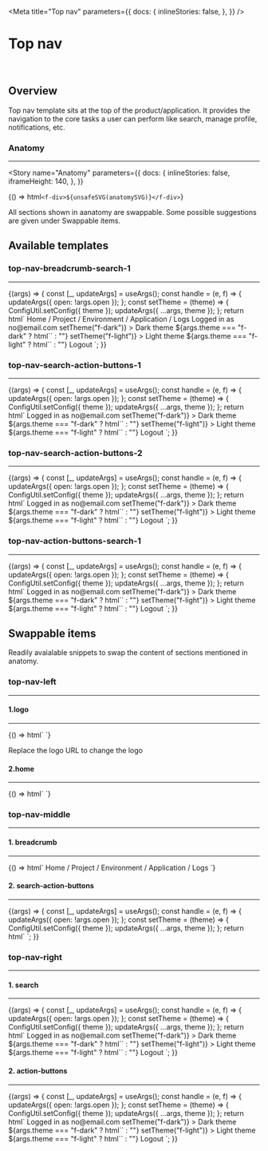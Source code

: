 
<Meta
  title="Top nav"
  parameters={{
    docs: {
      inlineStories: false,
    },
  }}
/>

# Top nav

<br />

## Overview

Top nav template sits at the top of the product/application. It provides the navigation to the core tasks a user can perform like search, manage profile, notifications, etc.

### Anatomy

<hr />

<Story
  name="Anatomy"
  parameters={{
    docs: {
      inlineStories: false,
      iframeHeight: 140,
    },
  }}
>
  {() => html`<f-div>${unsafeSVG(anatomySVG)}</f-div>`}
</Story>

All sections shown in aanatomy are swappable. Some possible suggestions are given under Swappable items.

## Available templates

### top-nav-breadcrumb-search-1

<hr />

<Canvas>
  <Story
    name="top-nav-breadcrumb-search-1"
    args={{
      open: false,
      theme: "f-dark",
    }}
    parameters={{
      docs: {
        inlineStories: false,
        iframeHeight: 250,
      },
    }}
  >
    {(args) => {
      const [_, updateArgs] = useArgs();
      const handle = (e, f) => {
        updateArgs({ open: !args.open });
      };
      const setTheme = (theme) => {
        ConfigUtil.setConfig({ theme });
        updateArgs({ ...args, theme });
      };
      return html`<f-div
        data-f-id="top-nav"
        padding="medium"
        gap="small"
        state="secondary"
        align="middle-left"
		height="hug-content"
		border="small solid default bottom"
      >
	  <!--This data-f-id=\"top-nav-left\" is swappable, Find examples in \`Swappable items\`  -->
        <f-div
          data-f-id="top-nav-left"
          width="hug-content"
          align="middle-center"
        >
          <f-icon source="p-cloudcover-dark" size="large"></f-icon>
        </f-div>
		<!--This data-f-id=\"top-nav-middle\" is swappable, Find examples in \`Swappable items\`  -->
        <f-div data-f-id="top-nav-middle" gap="small" align="middle-left">
          <f-icon source="i-arrow-left"></f-icon>
          <f-text size="small"
            >Home / Project / Environment / Application / Logs
          </f-text>
        </f-div>
		<!--This data-f-id=\"top-nav-right\" is swappable, Find examples in \`Swappable items\`  -->
        <f-div data-f-id="top-nav-right" align="middle-right" gap="large">
          <f-icon-button
            icon="i-search"
            size="small"
            state="neutral"
          ></f-icon-button>
          <f-div gap="small" width="hug-content">
            <f-icon-button
              icon="i-icon"
              variant="round"
              size="large"
              state="neutral"
              type="packed"
            ></f-icon-button>
            <f-icon-button
              icon="i-icon"
              variant="round"
              size="large"
              state="neutral"
              type="packed"
            ></f-icon-button>
            <f-icon-button
              icon="i-icon"
              variant="round"
              size="large"
              state="neutral"
              type="packed"
            ></f-icon-button>
          </f-div>
          <f-icon-button
            icon="i-user"
            size="small"
            state="neutral"
            id="profile-popover"
            @click=${handle}
          ></f-icon-button>
          <f-popover
            size="small"
            @overlay-click=${handle}
            .open=${args.open}
            target="#profile-popover"
          >
            <f-div direction="column" state="secondary">
              <f-div
                padding="medium"
                gap="small"
                border="small solid default bottom"
              >
                <f-pictogram source="i-user" variant="circle"></f-pictogram>
                <f-div direction="column">
                  <f-text size="x-small" state="secondary">Logged in as</f-text>
                  <f-text>no@email.com</f-text>
                </f-div>
                <f-div align="top-right">
                  <f-icon source="i-edit" state="secondary"></f-icon>
                </f-div>
              </f-div>
              <f-div
                padding="medium"
                gap="small"
                clickable
                state="default"
                .selected=${args.theme === "f-dark" ? "background" : "none"}
                @click=${() => setTheme("f-dark")}
              >
                <f-text>Dark theme</f-text>
                ${args.theme === "f-dark"
                  ? html`<f-icon source="i-tick" state="success"></f-icon>`
                  : ""}
              </f-div>
              <f-div
                padding="medium"
                gap="small"
                border="small solid default bottom"
                clickable
                .selected=${args.theme === "f-light" ? "background" : "none"}
                @click=${() => setTheme("f-light")}
              >
                <f-text>Light theme</f-text>
                ${args.theme === "f-light"
                  ? html`<f-icon source="i-tick" state="success"></f-icon>`
                  : ""}
              </f-div>
              <f-div padding="medium" gap="small" clickable>
                <f-text>Logout</f-text>
              </f-div>
            </f-div>
          </f-popover>
        </f-div>
      </f-div>`;
    }}
  </Story>
</Canvas>

### top-nav-search-action-buttons-1

<hr />

<Canvas>
  <Story
    name="top-nav-search-action-buttons-1"
    args={{
      open: false,
      theme: "f-dark",
    }}
    parameters={{
      docs: {
        inlineStories: false,
        iframeHeight: 250,
      },
    }}
  >
    {(args) => {
      const [_, updateArgs] = useArgs();
      const handle = (e, f) => {
        updateArgs({ open: !args.open });
      };
      const setTheme = (theme) => {
        ConfigUtil.setConfig({ theme });
        updateArgs({ ...args, theme });
      };
      return html`<f-div
        data-f-id="top-nav"
        padding="medium"
        gap="small"
        state="secondary"
        align="middle-left"
		height="hug-content"
		border="small solid default bottom"
      >
	  <!--This data-f-id=\"top-nav-left\" is swappable, Find examples in \`Swappable items\`  -->
        <f-div
          data-f-id="top-nav-left"
          width="hug-content"
          align="middle-center"
        >
          <f-icon source="p-cloudcover-dark" size="large"></f-icon>
        </f-div>
		<!--This data-f-id=\"top-nav-middle\" is swappable, Find examples in \`Swappable items\`  -->
        <f-div data-f-id="top-nav-middle" gap="small" align="middle-left">
          <f-icon-button
            icon="i-search"
            size="small"
            state="neutral"
          ></f-icon-button>
          <f-div width="hug-content" gap="small">
            <f-button
              size="small"
              label="label"
              category="transparent"
              state="neutral"
            ></f-button>
            <f-button
              size="small"
              label="label"
              category="transparent"
              state="neutral"
            ></f-button>
            <f-button
              size="small"
              label="label"
              category="transparent"
              state="neutral"
            ></f-button>
            <f-button
              size="small"
              label="label"
              category="transparent"
              state="neutral"
            ></f-button>
          </f-div>
        </f-div>
		<!--This data-f-id=\"top-nav-right\" is swappable, Find examples in \`Swappable items\`  -->
        <f-div data-f-id="top-nav-right" align="middle-right" gap="large">
          <f-div gap="small" width="hug-content">
            <f-icon-button
              icon="i-icon"
              variant="round"
              size="large"
              state="neutral"
              type="packed"
            ></f-icon-button>
            <f-icon-button
              icon="i-icon"
              variant="round"
              size="large"
              state="neutral"
              type="packed"
            ></f-icon-button>
            <f-icon-button
              icon="i-icon"
              variant="round"
              size="large"
              state="neutral"
              type="packed"
            ></f-icon-button>
          </f-div>
          <f-icon-button
            icon="i-user"
            size="small"
            state="neutral"
            id="profile-popover"
            @click=${handle}
          ></f-icon-button>
          <f-popover
            size="small"
            @overlay-click=${handle}
            .open=${args.open}
            target="#profile-popover"
          >
            <f-div direction="column" state="secondary">
              <f-div
                padding="medium"
                gap="small"
                border="small solid default bottom"
              >
                <f-pictogram source="i-user" variant="circle"></f-pictogram>
                <f-div direction="column">
                  <f-text size="x-small" state="secondary">Logged in as</f-text>
                  <f-text>no@email.com</f-text>
                </f-div>
                <f-div align="top-right">
                  <f-icon source="i-edit" state="secondary"></f-icon>
                </f-div>
              </f-div>
              <f-div
                padding="medium"
                gap="small"
                clickable
                state="default"
                .selected=${args.theme === "f-dark" ? "background" : "none"}
                @click=${() => setTheme("f-dark")}
              >
                <f-text>Dark theme</f-text>
                ${args.theme === "f-dark"
                  ? html`<f-icon source="i-tick" state="success"></f-icon>`
                  : ""}
              </f-div>
              <f-div
                padding="medium"
                gap="small"
                border="small solid default bottom"
                clickable
                .selected=${args.theme === "f-light" ? "background" : "none"}
                @click=${() => setTheme("f-light")}
              >
                <f-text>Light theme</f-text>
                ${args.theme === "f-light"
                  ? html`<f-icon source="i-tick" state="success"></f-icon>`
                  : ""}
              </f-div>
              <f-div padding="medium" gap="small" clickable>
                <f-text>Logout</f-text>
              </f-div>
            </f-div>
          </f-popover>
        </f-div>
      </f-div>`;
    }}
  </Story>
</Canvas>

### top-nav-search-action-buttons-2

<hr />

<Canvas>
  <Story
    name="top-nav-search-action-buttons-2"
    args={{
      open: false,
      theme: "f-dark",
    }}
    parameters={{
      docs: {
        inlineStories: false,
        iframeHeight: 250,
      },
    }}
  >
    {(args) => {
      const [_, updateArgs] = useArgs();
      const handle = (e, f) => {
        updateArgs({ open: !args.open });
      };
      const setTheme = (theme) => {
        ConfigUtil.setConfig({ theme });
        updateArgs({ ...args, theme });
      };
      return html`<f-div
        data-f-id="top-nav"
        padding="medium"
        gap="small"
        state="secondary"
        align="middle-left"
		height="hug-content"
		border="small solid default bottom"
      >
	  <!--This data-f-id=\"top-nav-left\" is swappable, Find examples in \`Swappable items\`  -->
        <f-div
          data-f-id="top-nav-left"
          width="hug-content"
          align="middle-center"
        >
          <f-icon source="p-cloudcover-dark" size="large"></f-icon>
        </f-div>
		<!--This data-f-id=\"top-nav-middle\" is swappable, Find examples in \`Swappable items\`  -->
        <f-div data-f-id="top-nav-middle" gap="small" align="middle-left">
          <f-icon-button
            icon="i-search"
            size="small"
            state="neutral"
          ></f-icon-button>
        </f-div>
		<!--This data-f-id=\"top-nav-right\" is swappable, Find examples in \`Swappable items\`  -->
        <f-div data-f-id="top-nav-right" align="middle-right" gap="large">
          <f-div gap="small" width="hug-content">
            <f-button size="small" label="label" variant="curved"></f-button>
            <f-button
              size="small"
              label="label"
              variant="curved"
              state="neutral"
            ></f-button>
          </f-div>
          <f-div gap="small" width="hug-content">
            <f-icon-button
              icon="i-icon"
              variant="round"
              size="large"
              state="neutral"
              type="packed"
            ></f-icon-button>
            <f-icon-button
              icon="i-icon"
              variant="round"
              size="large"
              state="neutral"
              type="packed"
            ></f-icon-button>
            <f-icon-button
              icon="i-icon"
              variant="round"
              size="large"
              state="neutral"
              type="packed"
            ></f-icon-button>
          </f-div>
          <f-icon-button
            icon="i-user"
            size="small"
            state="neutral"
            id="profile-popover"
            @click=${handle}
          ></f-icon-button>
          <f-popover
            size="small"
            @overlay-click=${handle}
            .open=${args.open}
            target="#profile-popover"
          >
            <f-div direction="column" state="secondary">
              <f-div
                padding="medium"
                gap="small"
                border="small solid default bottom"
              >
                <f-pictogram source="i-user" variant="circle"></f-pictogram>
                <f-div direction="column">
                  <f-text size="x-small" state="secondary">Logged in as</f-text>
                  <f-text>no@email.com</f-text>
                </f-div>
                <f-div align="top-right">
                  <f-icon source="i-edit" state="secondary"></f-icon>
                </f-div>
              </f-div>
              <f-div
                padding="medium"
                gap="small"
                clickable
                state="default"
                .selected=${args.theme === "f-dark" ? "background" : "none"}
                @click=${() => setTheme("f-dark")}
              >
                <f-text>Dark theme</f-text>
                ${args.theme === "f-dark"
                  ? html`<f-icon source="i-tick" state="success"></f-icon>`
                  : ""}
              </f-div>
              <f-div
                padding="medium"
                gap="small"
                border="small solid default bottom"
                clickable
                .selected=${args.theme === "f-light" ? "background" : "none"}
                @click=${() => setTheme("f-light")}
              >
                <f-text>Light theme</f-text>
                ${args.theme === "f-light"
                  ? html`<f-icon source="i-tick" state="success"></f-icon>`
                  : ""}
              </f-div>
              <f-div padding="medium" gap="small" clickable>
                <f-text>Logout</f-text>
              </f-div>
            </f-div>
          </f-popover>
        </f-div>
      </f-div>`;
    }}
  </Story>
</Canvas>

### top-nav-action-buttons-search-1

<hr />

<Canvas>
  <Story
    name="top-nav-action-buttons-search-1"
    args={{
      open: false,
      theme: "f-dark",
    }}
    parameters={{
      docs: {
        inlineStories: false,
        iframeHeight: 250,
      },
    }}
  >
    {(args) => {
      const [_, updateArgs] = useArgs();
      const handle = (e, f) => {
        updateArgs({ open: !args.open });
      };
      const setTheme = (theme) => {
        ConfigUtil.setConfig({ theme });
        updateArgs({ ...args, theme });
      };
      return html`<f-div
        data-f-id="top-nav"
        padding="medium"
        gap="small"
        state="secondary"
        align="middle-left"
		height="hug-content"
		border="small solid default bottom"
      >
	  <!--This data-f-id=\"top-nav-left\" is swappable, Find examples in \`Swappable items\`  -->
        <f-div
          width="hug-content"
          align="middle-center"
          data-f-id="top-nav-left"
        >
          <f-icon source="p-cloudcover-dark" size="large"></f-icon>
        </f-div>
		<!--This data-f-id=\"top-nav-middle\" is swappable, Find examples in \`Swappable items\`  -->
        <f-div data-f-id="top-nav-middle" gap="small" align="middle-left">
          <f-div width="hug-content" gap="small">
            <f-button
              size="small"
              label="label"
              category="transparent"
              state="neutral"
            ></f-button>
            <f-button
              size="small"
              label="label"
              category="transparent"
              state="neutral"
            ></f-button>
            <f-button
              size="small"
              label="label"
              category="transparent"
              state="neutral"
            ></f-button>
            <f-button
              size="small"
              label="label"
              category="transparent"
              state="neutral"
            ></f-button>
          </f-div>
        </f-div>
		<!--This data-f-id=\"top-nav-right\" is swappable, Find examples in \`Swappable items\`  -->
        <f-div data-f-id="top-nav-right" align="middle-right" gap="large">
          <f-icon-button
            icon="i-search"
            size="small"
            state="neutral"
          ></f-icon-button>
          <f-div gap="small" width="hug-content">
            <f-icon-button
              icon="i-icon"
              variant="round"
              size="large"
              state="neutral"
              type="packed"
            ></f-icon-button>
            <f-icon-button
              icon="i-icon"
              variant="round"
              size="large"
              state="neutral"
              type="packed"
            ></f-icon-button>
            <f-icon-button
              icon="i-icon"
              variant="round"
              size="large"
              state="neutral"
              type="packed"
            ></f-icon-button>
          </f-div>
          <f-icon-button
            icon="i-user"
            size="small"
            state="neutral"
            id="profile-popover"
            @click=${handle}
          ></f-icon-button>
          <f-popover
            size="small"
            @overlay-click=${handle}
            .open=${args.open}
            target="#profile-popover"
          >
            <f-div direction="column" state="secondary">
              <f-div
                padding="medium"
                gap="small"
                border="small solid default bottom"
              >
                <f-pictogram source="i-user" variant="circle"></f-pictogram>
                <f-div direction="column">
                  <f-text size="x-small" state="secondary">Logged in as</f-text>
                  <f-text>no@email.com</f-text>
                </f-div>
                <f-div align="top-right">
                  <f-icon source="i-edit" state="secondary"></f-icon>
                </f-div>
              </f-div>
              <f-div
                padding="medium"
                gap="small"
                clickable
                state="default"
                .selected=${args.theme === "f-dark" ? "background" : "none"}
                @click=${() => setTheme("f-dark")}
              >
                <f-text>Dark theme</f-text>
                ${args.theme === "f-dark"
                  ? html`<f-icon source="i-tick" state="success"></f-icon>`
                  : ""}
              </f-div>
              <f-div
                padding="medium"
                gap="small"
                border="small solid default bottom"
                clickable
                .selected=${args.theme === "f-light" ? "background" : "none"}
                @click=${() => setTheme("f-light")}
              >
                <f-text>Light theme</f-text>
                ${args.theme === "f-light"
                  ? html`<f-icon source="i-tick" state="success"></f-icon>`
                  : ""}
              </f-div>
              <f-div padding="medium" gap="small" clickable>
                <f-text>Logout</f-text>
              </f-div>
            </f-div>
          </f-popover>
        </f-div>
      </f-div>`;
    }}
  </Story>
</Canvas>

## Swappable items

Readily avaialable snippets to swap the content of sections mentioned in anatomy.

### top-nav-left

<hr />

#### 1.logo

<hr />

<Canvas>
  <Story name="top-nav-left - logo">
    {() => html`<f-div
      data-f-id="top-nav"
      padding="medium"
      gap="small"
      state="secondary"
      align="middle-left"
	  height="hug-content"
	  border="small solid default bottom"
    >
	<!--Swap data-f-id="top-nav-left" with following content to get desired results-->
      <f-div data-f-id="top-nav-left" width="hug-content" align="middle-center">
        <f-icon source="p-codepipes" size="large"></f-icon>
      </f-div>
    </f-div> `}
  </Story>
</Canvas>

Replace the logo URL to change the logo

#### 2.home

<hr />

<Canvas>
  <Story name="top-nav-left - home">
    {() => html` <f-div
      data-f-id="top-nav"
      padding="medium"
      gap="small"
      state="secondary"
      align="middle-left"
	  height="hug-content"
	  border="small solid default bottom"
    >
	<!--Swap data-f-id="top-nav-left" with following content to get desired results-->
      <f-div data-f-id="top-nav-left" width="hug-content" align="middle-center">
        <f-icon source="i-home" size="large"></f-icon>
      </f-div>
    </f-div>`}
  </Story>
</Canvas>

### top-nav-middle

<hr />

#### 1. breadcrumb

<hr />

<Canvas>
  <Story name="top-nav-middle - breadcrumb">
    {() => html` <f-div
      data-f-id="top-nav"
      padding="medium"
      gap="small"
      state="secondary"
      align="middle-left"
	  height="hug-content"
	  border="small solid default bottom"
    >
	<!--Swap data-f-id="top-nav-middle" with following content to get desired results-->
      <f-div data-f-id="top-nav-middle" gap="small" align="middle-left">
        <f-icon source="i-arrow-left"></f-icon>
        <f-text size="small"
          >Home / Project / Environment / Application / Logs
        </f-text>
      </f-div>
    </f-div>`}
  </Story>
</Canvas>

#### 2. search-action-buttons

<hr />

<Canvas>
  <Story name="top-nav-middle - search-action-buttons">
    {(args) => {
      const [_, updateArgs] = useArgs();
      const handle = (e, f) => {
        updateArgs({ open: !args.open });
      };
      const setTheme = (theme) => {
        ConfigUtil.setConfig({ theme });
        updateArgs({ ...args, theme });
      };
      return html` <f-div
        data-f-id="top-nav"
        padding="medium"
        gap="small"
        state="secondary"
        align="middle-left"
		height="hug-content"
	    border="small solid default bottom"
      >
	  <!--Swap data-f-id="top-nav-middle" with following content to get desired results-->
        <f-div data-f-id="top-nav-middle" gap="small" align="middle-left">
          <f-icon-button
            icon="i-search"
            size="small"
            state="neutral"
          ></f-icon-button>
          <f-div width="hug-content" gap="small">
            <f-button
              size="small"
              label="label"
              category="transparent"
              state="neutral"
            ></f-button>
            <f-button
              size="small"
              label="label"
              category="transparent"
              state="neutral"
            ></f-button>
            <f-button
              size="small"
              label="label"
              category="transparent"
              state="neutral"
            ></f-button>
            <f-button
              size="small"
              label="label"
              category="transparent"
              state="neutral"
            ></f-button>
          </f-div>
        </f-div>
      </f-div>`;
    }}
  </Story>
</Canvas>

### top-nav-right

<hr />

#### 1. search

<hr />

<Canvas>
  <Story
    name="top-nav-right - search"
    args={{
      open: false,
      theme: "f-dark",
    }}
    parameters={{
      docs: {
        inlineStories: false,
        iframeHeight: 250,
      },
    }}
  >
    {(args) => {
      const [_, updateArgs] = useArgs();
      const handle = (e, f) => {
        updateArgs({ open: !args.open });
      };
      const setTheme = (theme) => {
        ConfigUtil.setConfig({ theme });
        updateArgs({ ...args, theme });
      };
      return html`
        <f-div
          data-f-id="top-nav"
          padding="medium"
          gap="small"
          state="secondary"
          align="middle-left"
		   height="hug-content"
	  border="small solid default bottom"
        >
		<!--Swap data-f-id="top-nav-right" with following content to get desired results-->
          <f-div data-f-id="top-nav-right" align="middle-right" gap="large">
            <f-icon-button
              icon="i-search"
              size="small"
              state="neutral"
            ></f-icon-button>
            <f-div gap="small" width="hug-content">
              <f-icon-button
                icon="i-icon"
                variant="round"
                size="large"
                state="neutral"
                type="packed"
              ></f-icon-button>
              <f-icon-button
                icon="i-icon"
                variant="round"
                size="large"
                state="neutral"
                type="packed"
              ></f-icon-button>
              <f-icon-button
                icon="i-icon"
                variant="round"
                size="large"
                state="neutral"
                type="packed"
              ></f-icon-button>
            </f-div>
            <f-icon-button
              icon="i-user"
              size="small"
              state="neutral"
              id="profile-popover"
              @click=${handle}
            ></f-icon-button>
            <f-popover
              size="small"
              .open=${args.open}
              @overlay-click=${handle}
              target="#profile-popover"
            >
              <f-div direction="column" state="secondary">
                <f-div
                  padding="medium"
                  gap="small"
                  border="small solid default bottom"
                >
                  <f-pictogram source="i-user" variant="circle"></f-pictogram>
                  <f-div direction="column">
                    <f-text size="x-small" state="secondary"
                      >Logged in as</f-text
                    >
                    <f-text>no@email.com</f-text>
                  </f-div>
                  <f-div align="top-right">
                    <f-icon source="i-edit" state="secondary"></f-icon>
                  </f-div>
                </f-div>
                <f-div
                  padding="medium"
                  gap="small"
                  clickable
                  state="default"
                  .selected=${args.theme === "f-dark" ? "background" : "none"}
                  @click=${() => setTheme("f-dark")}
                >
                  <f-text>Dark theme</f-text>
                  ${args.theme === "f-dark"
                    ? html`<f-icon source="i-tick" state="success"></f-icon>`
                    : ""}
                </f-div>
                <f-div
                  padding="medium"
                  gap="small"
                  border="small solid default bottom"
                  clickable
                  .selected=${args.theme === "f-light" ? "background" : "none"}
                  @click=${() => setTheme("f-light")}
                >
                  <f-text>Light theme</f-text>
                  ${args.theme === "f-light"
                    ? html`<f-icon source="i-tick" state="success"></f-icon>`
                    : ""}
                </f-div>
                <f-div padding="medium" gap="small" clickable>
                  <f-text>Logout</f-text>
                </f-div>
              </f-div>
            </f-popover>
          </f-div>
        </f-div>
      `;
    }}
  </Story>
</Canvas>

#### 2. action-buttons

<hr />

<Canvas>
  <Story
    name="top-nav-right - action-buttons"
    args={{
      open: false,
      theme: "f-dark",
    }}
    parameters={{
      docs: {
        inlineStories: false,
        iframeHeight: 250,
      },
    }}
  >
    {(args) => {
      const [_, updateArgs] = useArgs();
      const handle = (e, f) => {
        updateArgs({ open: !args.open });
      };
      const setTheme = (theme) => {
        ConfigUtil.setConfig({ theme });
        updateArgs({ ...args, theme });
      };
      return html`
        <f-div
          data-f-id="top-nav"
          padding="medium"
          gap="small"
          state="secondary"
          align="middle-left"
		  height="hug-content"
	      border="small solid default bottom"
        >
		<!--Swap data-f-id="top-nav-right" with following content to get desired results-->
          <f-div data-f-id="top-nav-right" align="middle-right" gap="large">
            <f-div gap="small" width="hug-content">
              <f-button size="small" label="label" variant="curved"></f-button>
              <f-button
                size="small"
                label="label"
                variant="curved"
                state="neutral"
              ></f-button>
            </f-div>
            <f-div gap="small" width="hug-content">
              <f-icon-button
                icon="i-icon"
                variant="round"
                size="large"
                state="neutral"
                type="packed"
              ></f-icon-button>
              <f-icon-button
                icon="i-icon"
                variant="round"
                size="large"
                state="neutral"
                type="packed"
              ></f-icon-button>
              <f-icon-button
                icon="i-icon"
                variant="round"
                size="large"
                state="neutral"
                type="packed"
              ></f-icon-button>
            </f-div>
            <f-icon-button
              icon="i-user"
              size="small"
              state="neutral"
              id="profile-popover"
              @click=${handle}
            ></f-icon-button>
            <f-popover
              size="small"
              .open=${args.open}
              target="#profile-popover"
              @overlay-click=${handle}
            >
              <f-div direction="column" state="secondary">
                <f-div
                  padding="medium"
                  gap="small"
                  border="small solid default bottom"
                >
                  <f-pictogram source="i-user" variant="circle"></f-pictogram>
                  <f-div direction="column">
                    <f-text size="x-small" state="secondary"
                      >Logged in as</f-text
                    >
                    <f-text>no@email.com</f-text>
                  </f-div>
                  <f-div align="top-right">
                    <f-icon source="i-edit" state="secondary"></f-icon>
                  </f-div>
                </f-div>
                <f-div
                  padding="medium"
                  gap="small"
                  clickable
                  state="default"
                  .selected=${args.theme === "f-dark" ? "background" : "none"}
                  @click=${() => setTheme("f-dark")}
                >
                  <f-text>Dark theme</f-text>
                  ${args.theme === "f-dark"
                    ? html`<f-icon source="i-tick" state="success"></f-icon>`
                    : ""}
                </f-div>
                <f-div
                  padding="medium"
                  gap="small"
                  border="small solid default bottom"
                  clickable
                  .selected=${args.theme === "f-light" ? "background" : "none"}
                  @click=${() => setTheme("f-light")}
                >
                  <f-text>Light theme</f-text>
                  ${args.theme === "f-light"
                    ? html`<f-icon source="i-tick" state="success"></f-icon>`
                    : ""}
                </f-div>
                <f-div padding="medium" gap="small" clickable>
                  <f-text>Logout</f-text>
                </f-div>
              </f-div>
            </f-popover>
          </f-div>
        </f-div>
      `;
    }}
  </Story>
</Canvas>

